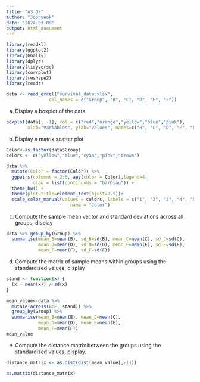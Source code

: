 ```yaml
---
title: "A3_Q2"
author: "Joohyeok"
date: "2024-03-08"
output: html_document
---
```


```r
library(readxl) 
library(ggplot2)
library(GGally)
library(dplyr)
library(tidyverse)
library(corrplot)
library(reshape2)
library(readr)

data <- read_excel("survival_data.xlsx",
                col_names = c("Group", "B", "C", "D", "E", "F"))

```

a) Display a boxplot of the data
```r
boxplot(data[, -1], col = c("red","orange","yellow","blue","pink"),
        xlab="Variables", ylab="Values", names=c("B", "C", "D", "E", "F"))

```

b) Display a matrix scatter plot
```r
Color<-as.factor(data$Group)
colors <- c("yellow","blue","cyan","pink","brown")

data %>%
  mutate(Color = factor(Color)) %>%
  ggpairs(columns = 2:6, aes(color = Color),legend=4,
          diag = list(continuous = "barDiag")) +
  theme_bw() +
  theme(plot.title=element_text(hjust=0.5))+
  scale_color_manual(values = colors, labels = c("1", "2", "3", "4", "5"),
                        name = "Color")

```

c) Compute the sample mean vector and standard deviations across all groups, display
```r
data %>% group_by(Group) %>%
  summarise(mean_B=mean(B), sd_B=sd(B), mean_C=mean(C), sd_C=sd(C), 
            mean_D=mean(D), sd_D=sd(D), mean_E=mean(E), sd_E=sd(E), 
            mean_F=mean(F), sd_F=sd(F))

```

d) Compute the matrix of sample means within groups using the standardized values, display
```r
stand <- function(x) {
  (x - mean(x)) / sd(x)
}

mean_value<-data %>% 
  mutate(across(B:F, stand)) %>%
  group_by(Group) %>%
  summarise(mean_B=mean(B), mean_C=mean(C),
            mean_D=mean(D), mean_E=mean(E),
            mean_F=mean(F))
mean_value

```

e) Compute the distance matrix between the groups using the standardized values, display.
```r
distance_matrix <- as.dist(dist(mean_value[,-1]))

as.matrix(distance_matrix)

```





